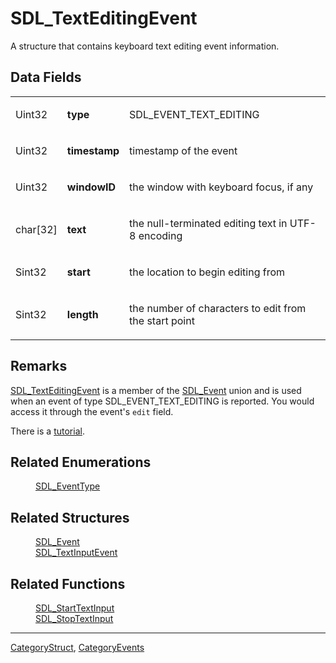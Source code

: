 = SDL_TextEditingEvent =
A structure that contains keyboard text editing event information.


== Data Fields ==
{|
|Uint32
|'''type'''
|SDL_EVENT_TEXT_EDITING
|-
|Uint32
|'''timestamp'''
|timestamp of the event
|-
|Uint32
|'''windowID'''
|the window with keyboard focus, if any
|-
|char[32]
|'''text'''
|the null-terminated editing text in UTF-8 encoding
|-
|Sint32
|'''start'''
|the location to begin editing from
|-
|Sint32
|'''length'''
|the number of characters to edit from the start point
|}

== Remarks ==
[[SDL_TextEditingEvent]] is a member of the [[SDL_Event]] union and is used when an event of type SDL_EVENT_TEXT_EDITING is reported.  You would access it through the event's <code>edit</code> field.

There is a [[Tutorials-TextInput|tutorial]].

== Related Enumerations ==
:[[SDL_EventType]]

== Related Structures ==
:[[SDL_Event]]
:[[SDL_TextInputEvent]]

== Related Functions ==
:[[SDL_StartTextInput]]
:[[SDL_StopTextInput]]

----
[[CategoryStruct]], [[CategoryEvents]]

